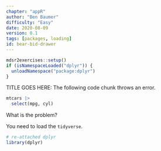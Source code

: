 ```yaml
---
chapter: "appR"
author: "Ben Baumer"
difficulty: "Easy"
date: 2020-08-09 
version: 0.1
tags: [packages, loading]
id: bear-bid-drawer
---
```


```r
mdsr2exercises::setup()
if (isNamespaceLoaded("dplyr")) {
  unloadNamespace("package:dplyr")
}
```

TITLE GOES HERE: The following code chunk throws an error. 

```r
mtcars |>
  select(mpg, cyl)
```

What is the problem? 

<!--answer-start-->
You need to load the `tidyverse`.
<!--answer-end-->

```r
# re-attached dplyr
library(dplyr)
```


